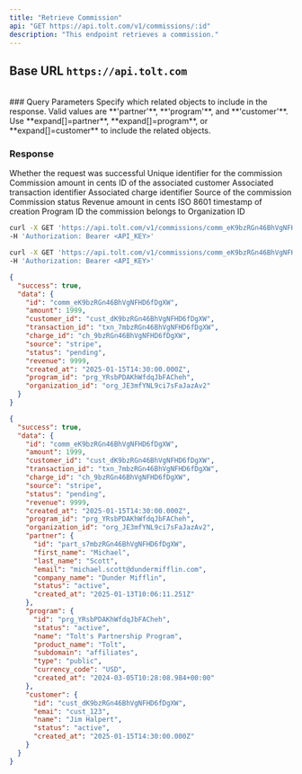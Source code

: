 ```yaml
---
title: "Retrieve Commission"
api: "GET https://api.tolt.com/v1/commissions/:id"
description: "This endpoint retrieves a commission."
---
```


## Base URL `https://api.tolt.com`

<br />
### Query Parameters

<ParamField body="expand" type="array - optional">
  Specify which related objects to include in the response. Valid values are
  **'partner'**, **'program'**, and **'customer'**. Use **expand[]=partner**,
  **expand[]=program**, or **expand[]=customer** to include the related objects.
</ParamField>

### Response

<ResponseField name="success" type="boolean">
  Whether the request was successful
</ResponseField>

<ResponseField name="data" type="object">
  <Expandable title="properties" defaultOpen={true}>
    <ResponseField name="id" type="string">
      Unique identifier for the commission
    </ResponseField>
    <ResponseField name="amount" type="number">
      Commission amount in cents
    </ResponseField>
    <ResponseField name="customer_id" type="string">
      ID of the associated customer
    </ResponseField>
    <ResponseField name="transaction_id" type="string">
      Associated transaction identifier
    </ResponseField>
    <ResponseField name="charge_id" type="string">
      Associated charge identifier
    </ResponseField>
    <ResponseField name="source" type="string">
      Source of the commission
    </ResponseField>
    <ResponseField name="status" type="string">
      Commission status
    </ResponseField>
    <ResponseField name="revenue" type="number">
      Revenue amount in cents
    </ResponseField>
    <ResponseField name="created_at" type="string">
      ISO 8601 timestamp of creation
    </ResponseField>
    <ResponseField name="program_id" type="string">
      Program ID the commission belongs to
    </ResponseField>
    <ResponseField name="organization_id" type="string">
      Organization ID
    </ResponseField>
  </Expandable>
</ResponseField>

<RequestExample>

```bash cURL
curl -X GET 'https://api.tolt.com/v1/commissions/comm_eK9bzRGn46BhVgNFHD6fDgXW' \
-H 'Authorization: Bearer <API_KEY>'
```

```bash With Expand
curl -X GET 'https://api.tolt.com/v1/commissions/comm_eK9bzRGn46BhVgNFHD6fDgXW?expand[]=partner&expand[]=program&expand[]=customer' \
-H 'Authorization: Bearer <API_KEY>'
```

</RequestExample>

<ResponseExample>

```json Response
{
  "success": true,
  "data": {
    "id": "comm_eK9bzRGn46BhVgNFHD6fDgXW",
    "amount": 1999,
    "customer_id": "cust_dK9bzRGn46BhVgNFHD6fDgXW",
    "transaction_id": "txn_7mbzRGn46BhVgNFHD6fDgXW",
    "charge_id": "ch_9bzRGn46BhVgNFHD6fDgXW",
    "source": "stripe",
    "status": "pending",
    "revenue": 9999,
    "created_at": "2025-01-15T14:30:00.000Z",
    "program_id": "prg_YRsbPDAKhWfdqJbFACheh",
    "organization_id": "org_JE3mfYNL9ci7sFaJazAv2"
  }
}
```

```json Expand Response
{
  "success": true,
  "data": {
    "id": "comm_eK9bzRGn46BhVgNFHD6fDgXW",
    "amount": 1999,
    "customer_id": "cust_dK9bzRGn46BhVgNFHD6fDgXW",
    "transaction_id": "txn_7mbzRGn46BhVgNFHD6fDgXW",
    "charge_id": "ch_9bzRGn46BhVgNFHD6fDgXW",
    "source": "stripe",
    "status": "pending",
    "revenue": 9999,
    "created_at": "2025-01-15T14:30:00.000Z",
    "program_id": "prg_YRsbPDAKhWfdqJbFACheh",
    "organization_id": "org_JE3mfYNL9ci7sFaJazAv2",
    "partner": {
      "id": "part_s7mbzRGn46BhVgNFHD6fDgXW",
      "first_name": "Michael",
      "last_name": "Scott",
      "email": "michael.scott@dundermifflin.com",
      "company_name": "Dunder Mifflin",
      "status": "active",
      "created_at": "2025-01-13T10:06:11.251Z"
    },
    "program": {
      "id": "prg_YRsbPDAKhWfdqJbFACheh",
      "status": "active",
      "name": "Tolt's Partnership Program",
      "product_name": "Tolt",
      "subdomain": "affiliates",
      "type": "public",
      "currency_code": "USD",
      "created_at": "2024-03-05T10:28:08.984+00:00"
    },
    "customer": {
      "id": "cust_dK9bzRGn46BhVgNFHD6fDgXW",
      "emai": "cust_123",
      "name": "Jim Halpert",
      "status": "active",
      "created_at": "2025-01-15T14:30:00.000Z"
    }
  }
}
```

</ResponseExample>

